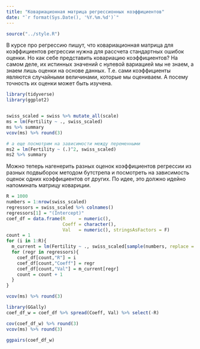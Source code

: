 ```yaml
---
title: "Ковариационная матрица регрессионных коэффициентов"
date: "`r format(Sys.Date(), '%Y.%m.%d')`"
---
```


```r
source("../style.R")
```

В курсе про регрессию пишут, что ковариационная матрица для коэффициентов регрессии нужна для рассчета стандартных ошибок оценки.
Но как себе представить ковариацию коэффициентов? На самом деле, их истинных значений с нулевой вариацией мы не знаем, а знаем лишь оценки на основе данных. Т.е. сами коэффициенты являются случайными величинами, которые мы оцениваем. А посему точность их оценки может быть изучена.

```r
library(tidyverse)
library(ggplot2)


swiss_scaled = swiss %>% mutate_all(scale)
ms = lm(Fertility ~ ., swiss_scaled)
ms %>% summary
vcov(ms) %>% round(3)

# а еще посмотрим на зависимости между переменными
ms2 = lm(Fertility ~ (.)^2, swiss_scaled)
ms2 %>% summary
```

Можно теперь нагенерить разных оценок коэффициентов регрессии из разных подвыборок методом бутстрепа и посмотреть на зависимость оценок одних коэффициентов от других. По идее, это должно идейно напоминать матрицу ковариции.

```r
R = 1000
numbers = 1:nrow(swiss_scaled)
regressors = swiss_scaled %>% colnames()
regressors[1] = "(Intercept)"
coef_df = data.frame(R     = numeric(),
                     Coeff = character(),
                     Val   = numeric(), stringsAsFactors = F)
count = 1
for (i in 1:R){
  m_current = lm(Fertility ~ ., swiss_scaled[sample(numbers, replace = T),]) %>% coefficients()
  for (regr in regressors){
    coef_df[count,"R"] = i
    coef_df[count,"Coeff"] = regr
    coef_df[count,"Val"] = m_current[regr]
    count = count + 1
  }
}

vcov(ms) %>% round(3)

library(GGally)
coef_df_w = coef_df %>% spread(Coeff, Val) %>% select(-R) 

cov(coef_df_w) %>% round(3)
vcov(ms) %>% round(3)

ggpairs(coef_df_w)
```